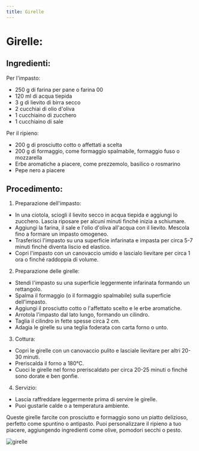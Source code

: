 ```yaml
---
title: Girelle
---
```


# Girelle:

## Ingredienti:

Per l'impasto:

- 250 g di farina per pane o farina 00
- 120 ml di acqua tiepida
- 3 g di lievito di birra secco
- 2 cucchiai di olio d'oliva
- 1 cucchiaino di zucchero
- 1 cucchiaino di sale

Per il ripieno:

- 200 g di prosciutto cotto o affettati a scelta
- 200 g di formaggio, come formaggio spalmabile, formaggio fuso o mozzarella
- Erbe aromatiche a piacere, come prezzemolo, basilico o rosmarino
- Pepe nero a piacere

## Procedimento:

1. Preparazione dell'impasto:

- In una ciotola, sciogli il lievito secco in acqua tiepida e aggiungi lo zucchero. Lascia riposare per alcuni minuti finché inizia a schiumare.
- Aggiungi la farina, il sale e l'olio d'oliva all'acqua con il lievito. Mescola fino a formare un impasto omogeneo.
- Trasferisci l'impasto su una superficie infarinata e impasta per circa 5-7 minuti finché diventa liscio ed elastico.
- Copri l'impasto con un canovaccio umido e lascialo lievitare per circa 1 ora o finché raddoppia di volume.

2. Preparazione delle girelle:

- Stendi l'impasto su una superficie leggermente infarinata formando un rettangolo.
- Spalma il formaggio (o il formaggio spalmabile) sulla superficie dell'impasto.
- Aggiungi il prosciutto cotto o l'affettato scelto e le erbe aromatiche.
- Arrotola l'impasto dal lato lungo, formando un cilindro.
- Taglia il cilindro in fette spesse circa 2 cm.
- Adagia le girelle su una teglia foderata con carta forno o unto.

3. Cottura:

- Copri le girelle con un canovaccio pulito e lasciale lievitare per altri 20-30 minuti.
- Preriscalda il forno a 180°C.
- Cuoci le girelle nel forno preriscaldato per circa 20-25 minuti o finché sono dorate e ben gonfie.

4. Servizio:

- Lascia raffreddare leggermente prima di servire le girelle.
- Puoi gustarle calde o a temperatura ambiente.

Queste girelle farcite con prosciutto e formaggio sono un piatto delizioso, perfetto come spuntino o antipasto. Puoi personalizzare il ripieno a tuo piacere, aggiungendo ingredienti come olive, pomodori secchi o pesto.

<img
  src="https://source.unsplash.com/biscuits-bruns-1V-sKpHHju4"
  alt="girelle"
/>

